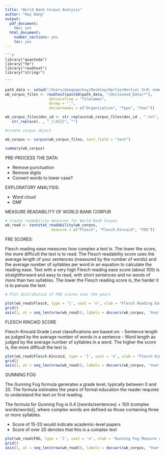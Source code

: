 ```yaml
---
title: "World Bank Corpus Analysis"
author: "Huy Dang"
output:
  pdf_document:
    toc: yes
  html_document:
    number_sections: yes
    toc: yes
---
```

    
    ```r
    library("quanteda")
    library("tm")
    library("readtext")
    library("stringr")

    ```


```r
path_data <- setwd("/Users/dangngochuy/Desktop/Hertie/Hertie\ 3rd\ semester/Natural\ Language\ Processing/World-Bank-Corpus-Analysis/Code")
wb_corpus_files <- readtext(paste0(path_data, "/Uncleaned_Data/*"),
                    docvarsfrom = "filenames", 
                    dvsep = "_",
                    docvarnames = c("Organization", "Type", "Year"))

wb_corpus_files$doc_id <- str_replace(wb_corpus_files$doc_id , ".txt", "") %>%
   str_replace(. , "_\\d{2}", "")

```

```r
#create corpus object

wb_corpus <- corpus(wb_corpus_files, text_field = "text") 

```

```r
summary(wb_corpus)
```

PRE-PROCESS THE DATA:  

- Remove punctuation
- Remove digits
- Convert words to lower case? 

EXPLORATORY ANALYSIS: 

- Word cloud
- DMF

MEASURE READABILITY OF WORLD BANK CORPUR

```r
# Create readability measures for World Bank Corpus
wb_read <- textstat_readability(wb_corpus,
                     measure = c("Flesch", "Flesch.Kincaid", "FOG"))

```

FRE SCORES:

Flesch reading ease measures how complex a text is. The lower the score, the more difficult the text is to read. The Flesch readability score uses the average length of your sentences (measured by the number of words) and the average number of syllables per word in an equation to calculate the reading ease. Text with a very high Flesch reading ease score (about 100) is straightforward and easy to read, with short sentences and no words of more than two syllables. The lower the Flesch reading score is, the harder it is to peruse the text. 


```r
# Plot distribution of FRE scores over the years

plot(wb_read$Flesch, type = 'l', xaxt = 'n', xlab = "Flesch Reading Ease (FRE) Measure of World Bank Annual Reports", ylab = "Flesch Score")
grid()
axis(1, at = seq_len(nrow(wb_read)), labels = docvars(wb_corpus, 'Year'))

```


FLESCH KINCAID SCORE

Flesch-Kincaid Grade Level classifications are based on:
- Sentence length as judged by the average number of words in a sentence
- Word length as judged by the average number of syllables in a word.
The higher the score is, the more difficult the text is. 

```r
plot(wb_read$Flesch.Kincaid, type = 'l', xaxt = 'n', xlab = "Flesch Kincaid Measure of World Bank Annual Reports", ylab = "Flesch Kincaid Score")
grid()
axis(1, at = seq_len(nrow(wb_read)), labels = docvars(wb_corpus, 'Year'))
```

GUNNING FOG 

The Gunning Fog formula generates a grade level, typically between 0 and 20. The formula estimates the years of formal education the reader requires to understand the text on first reading.

The formula for Gunning Fog is 0.4 [(words/sentences) + 100 (complex words/words)], where complex words are defined as those containing three or more syllables.

- Score of 15-20 would indicate academic-level papers
- Score of over 20 denotes that this is a complex text

```r
plot(wb_read$FOG, type = 'l', xaxt = 'n', xlab = "Gunning Fog Measure of World Bank Annual Reports", ylab = "Gunning Fog Score")
grid()
axis(1, at = seq_len(nrow(wb_read)), labels = docvars(wb_corpus, 'Year'))

```

